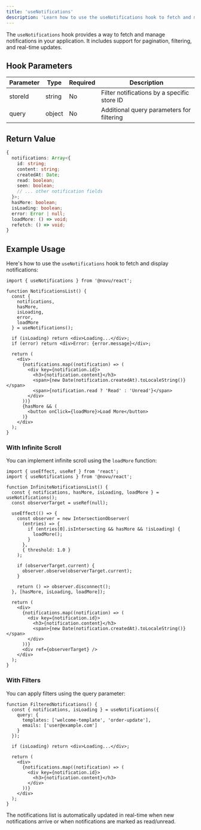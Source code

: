 ```yaml
---
title: 'useNotifications'
description: 'Learn how to use the useNotifications hook to fetch and manage notifications in your React application'
---
```



The `useNotifications` hook provides a way to fetch and manage notifications in your application. It includes support for pagination, filtering, and real-time updates.

## Hook Parameters

| Parameter | Type | Required | Description |
|-----------|------|----------|-------------|
| storeId | string | No | Filter notifications by a specific store ID |
| query | object | No | Additional query parameters for filtering |

## Return Value

```typescript
{
  notifications: Array<{
    id: string;
    content: string;
    createdAt: Date;
    read: boolean;
    seen: boolean;
    // ... other notification fields
  }>;
  hasMore: boolean;
  isLoading: boolean;
  error: Error | null;
  loadMore: () => void;
  refetch: () => void;
}
```

## Example Usage

Here's how to use the `useNotifications` hook to fetch and display notifications:

```tsx
import { useNotifications } from '@novu/react';

function NotificationsList() {
  const { 
    notifications, 
    hasMore, 
    isLoading, 
    error,
    loadMore 
  } = useNotifications();
  
  if (isLoading) return <div>Loading...</div>;
  if (error) return <div>Error: {error.message}</div>;
  
  return (
    <div>
      {notifications.map((notification) => (
        <div key={notification.id}>
          <h3>{notification.content}</h3>
          <span>{new Date(notification.createdAt).toLocaleString()}</span>
          <span>{notification.read ? 'Read' : 'Unread'}</span>
        </div>
      ))}
      {hasMore && (
        <button onClick={loadMore}>Load More</button>
      )}
    </div>
  );
}
```

### With Infinite Scroll

You can implement infinite scroll using the `loadMore` function:

```tsx
import { useEffect, useRef } from 'react';
import { useNotifications } from '@novu/react';

function InfiniteNotificationsList() {
  const { notifications, hasMore, isLoading, loadMore } = useNotifications();
  const observerTarget = useRef(null);

  useEffect(() => {
    const observer = new IntersectionObserver(
      (entries) => {
        if (entries[0].isIntersecting && hasMore && !isLoading) {
          loadMore();
        }
      },
      { threshold: 1.0 }
    );

    if (observerTarget.current) {
      observer.observe(observerTarget.current);
    }

    return () => observer.disconnect();
  }, [hasMore, isLoading, loadMore]);

  return (
    <div>
      {notifications.map((notification) => (
        <div key={notification.id}>
          <h3>{notification.content}</h3>
          <span>{new Date(notification.createdAt).toLocaleString()}</span>
        </div>
      ))}
      <div ref={observerTarget} />
    </div>
  );
}
```

### With Filters

You can apply filters using the query parameter:

```tsx
function FilteredNotifications() {
  const { notifications, isLoading } = useNotifications({
    query: {
      templates: ['welcome-template', 'order-update'],
      emails: ['user@example.com']
    }
  });
  
  if (isLoading) return <div>Loading...</div>;
  
  return (
    <div>
      {notifications.map((notification) => (
        <div key={notification.id}>
          <h3>{notification.content}</h3>
        </div>
      ))}
    </div>
  );
}
```

<Callout type="info">
  The notifications list is automatically updated in real-time when new notifications arrive or when notifications are marked as read/unread.
</Callout>
